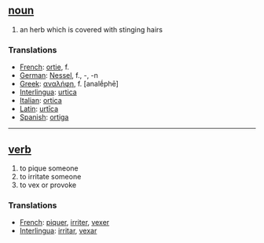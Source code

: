 == [[noun]] ==
# an herb which is covered with stinging hairs

=== Translations === 
 
*[[French]]: [[ortie]], f. 
*[[German]]: [[Nessel]], f., -, -n 
*[[Greek]]: [[αναλήφη]], f. [analḗphē]
*[[Interlingua]]: [[urtica]] 
*[[Italian]]: [[ortica]] 
*[[Latin]]: [[urtīca]] 
*[[Spanish]]: [[ortiga]] 

----

== [[verb]] ==
# to pique someone
# to irritate someone
# to vex or provoke 

=== Translations ===
*[[French]]: [[piquer]], [[irriter]], [[vexer]]
*[[Interlingua]]: [[irritar]], [[vexar]]